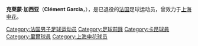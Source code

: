{{Football player infobox
| playername = 克莱蒙·加西亚
| fullname = 克莱蒙·加西亚
| englishfullname = Clément Garcia
| dateofbirth = {{birth date and age|1968|6|20}}
| height = {{height|m=1.82}}
| position = 前锋
| currentclub = 已退役
| countryofbirth = {{FRA}}
| cityofbirth = [[格勒诺布尔|格勒诺布尔]]
| years = 1990-1992年<br/>1992-1993年<br/>1993-1995年<br/>1995-1996年<br/>1996年
| clubs = {{flagicon|FRA}} [[蒙彼利埃體育會|蒙彼利埃]]<br/>{{flagicon|FRA}} [[卡昂足球俱乐部|卡昂]]<br/>{{flagicon|FRA}} [[里尔足球俱乐部|里尔]]<br/>{{flagicon|FRA}} {{tsl|en|FC Gueugnon||格尼翁}}<br/>{{flagicon|CHN}} [[上海申花|上海申花]]
| caps(goals) = 2(0)<br/>4(0)<br/>51(8)<br/>26(3)<br/>11(2)
|}}
'''克莱蒙·加西亚'''（'''Clément Garcia'''，{{bd|1968年|6月20日|||G}}），是已退役的[[法国|法国]]足球运动员，曾效力于[[上海申花|上海申花]]。
{{France-bio-stub}}
{{soccer-player-stub}}

{{DEFAULTSORT:GARCIA, Clement}}
[[Category:法国男子足球运动员|Category:法国男子足球运动员]]
[[Category:足球前鋒|Category:足球前鋒]]
[[Category:卡昂球員|Category:卡昂球員]]
[[Category:里爾球員|Category:里爾球員]]
[[Category:上海申花球员|Category:上海申花球员]]